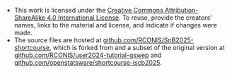 - This work is licensed under the [Creative Commons Attribution-ShareAlike 4.0 International License](http://creativecommons.org/licenses/by-sa/4.0/). To reuse, provide the creators' names, links to the material and license, and indicate if changes were made.
- The source files are hosted at [github.com/RCONIS/SnB2025-shortcourse](https://github.com/RCONIS/SnB2025-shortcourse), which is forked from and a subset of the original version at [github.com/RCONIS/user2024-tutorial-gswep](https://github.com/RCONIS/user2024-tutorial-gswep) and [github.com/openstatsware/shortcourse-iscb2025](https://github.com/openstatsware/shortcourse-iscb2025).
